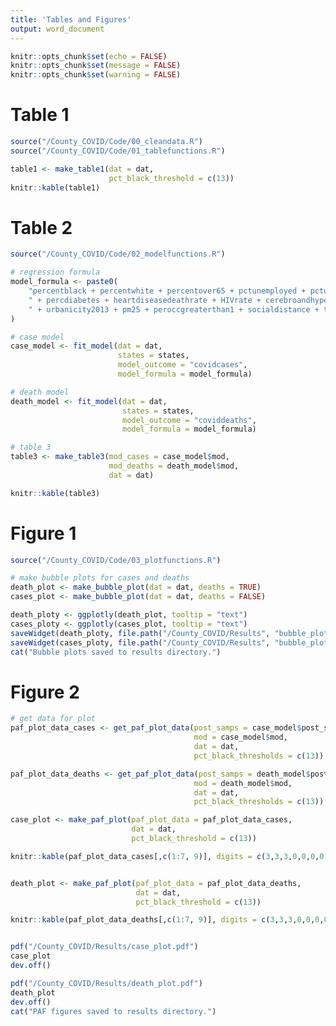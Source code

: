 ```yaml
---
title: 'Tables and Figures'
output: word_document
---
```


```r
knitr::opts_chunk$set(echo = FALSE)
knitr::opts_chunk$set(message = FALSE)
knitr::opts_chunk$set(warning = FALSE)
```

# Table 1

```r
source("/County_COVID/Code/00_cleandata.R")
source("/County_COVID/Code/01_tablefunctions.R")
```

```r
table1 <- make_table1(dat = dat,
                      pct_black_threshold = c(13))
knitr::kable(table1)
```

# Table 2

```r
source("/County_COVID/Code/02_modelfunctions.R")

# regression formula
model_formula <- paste0(
    "percentblack + percentwhite + percentover65 + pctunemployed + pctuninsured + ",
    " + percdiabetes + heartdiseasedeathrate + HIVrate + cerebroandhypertensiondeathrate",
    " + urbanicity2013 + pm25 + peroccgreaterthan1 + socialdistance + time_since_first_case"
)

# case model
case_model <- fit_model(dat = dat, 
                        states = states,
                        model_outcome = "covidcases",
                        model_formula = model_formula) 

# death model                        
death_model <- fit_model(dat = dat,
                         states = states, 
                         model_outcome = "coviddeaths",
                         model_formula = model_formula)
```

```r
# table 3
table3 <- make_table3(mod_cases = case_model$mod,
                      mod_deaths = death_model$mod,
                      dat = dat)

knitr::kable(table3)
```

# Figure 1

```r
source("/County_COVID/Code/03_plotfunctions.R")

# make bubble plots for cases and deaths
death_plot <- make_bubble_plot(dat = dat, deaths = TRUE)
cases_plot <- make_bubble_plot(dat = dat, deaths = FALSE)

death_ploty <- ggplotly(death_plot, tooltip = "text")
cases_ploty <- ggplotly(cases_plot, tooltip = "text")
saveWidget(death_ploty, file.path("/County_COVID/Results", "bubble_plot_deaths.html"), lib = "lib")
saveWidget(cases_ploty, file.path("/County_COVID/Results", "bubble_plot_cases.html"), lib = "lib")
cat("Bubble plots saved to results directory.")
```

# Figure 2

```r
# get data for plot
paf_plot_data_cases <- get_paf_plot_data(post_samps = case_model$post_samps, 
                                 		 mod = case_model$mod,
                                 		 dat = dat, 
                                 		 pct_black_thresholds = c(13))

paf_plot_data_deaths <- get_paf_plot_data(post_samps = death_model$post_samps, 
                                 		 mod = death_model$mod,
                                 		 dat = dat, 
                                 		 pct_black_thresholds = c(13))
```

```r
case_plot <- make_paf_plot(paf_plot_data = paf_plot_data_cases,
                           dat = dat, 
                           pct_black_threshold = c(13))

knitr::kable(paf_plot_data_cases[,c(1:7, 9)], digits = c(3,3,3,0,0,0,0,0))


death_plot <- make_paf_plot(paf_plot_data = paf_plot_data_deaths,
                            dat = dat, 
                            pct_black_threshold = c(13))

knitr::kable(paf_plot_data_deaths[,c(1:7, 9)], digits = c(3,3,3,0,0,0,0,0))


pdf("/County_COVID/Results/case_plot.pdf")
case_plot
dev.off()

pdf("/County_COVID/Results/death_plot.pdf")
death_plot
dev.off()
cat("PAF figures saved to results directory.")
```

